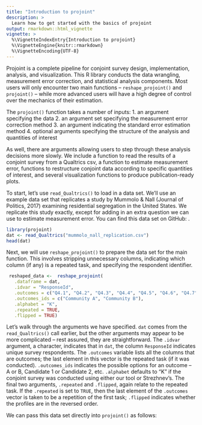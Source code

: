 ```yaml
---
title: "Introduction to projoint"
description: >
  Learn how to get started with the basics of projoint
output: rmarkdown::html_vignette
vignette: >
  %\VignetteIndexEntry{Introduction to projoint}
  %\VignetteEngine{knitr::rmarkdown}
  %\VignetteEncoding{UTF-8}
---
```


Projoint is a complete pipeline for conjoint survey design, implementation, analysis, and visualization. This R library conducts the data wrangling, measurement error correction, and statistical analysis components. Most users will only encounter two main functions -- `reshape_projoint()` and `projoint()` -- while more advanced users will have a high degree of control over the mechanics of their estimation.

The `projoint()` function takes a number of inputs: 
 1. an argument specifying the data
 2. an argument set specifying the measurement error correction method
 3. an argument indicating the standard error estimation method
 4. optional arguments specifying the structure of the analysis and quantities of interest
 
As well, there are arguments allowing users to step through these analysis decisions more slowly. We include a function to read the results of a conjoint survey from a Qualtrics csv, a function to estimate measurement error, functions to restructure conjoint data according to specific quantities of interest, and several visualization functions to produce publication-ready plots.

To start, let's use `read_Qualtrics()` to load in a data set. We'll use an example data set that replicates a study by Mummolo & Nall (Journal of Politics, 2017) examining residential segregation in the United States. We replicate this study exactly, except for adding in an extra question we can use to estimate measurement error. You can find this data set on GitHub: \url{https://github.com/yhoriuchi/projoint/blob/master/data-raw/mummolo_nall_replication.csv}.

```r
library(projoint)
dat <- read_Qualtrics("mummolo_nall_replication.csv")
head(dat)
```

Next, we will use `reshape_projoint()` to prepare the data set for the main function. This involves stripping unnecessary columns, indicating which column (if any) is a repeated task, and specifying the respondent identifier.

```r

 reshaped_data <-  reshape_projoint(
   .dataframe = dat, 
   .idvar = "ResponseId", 
   .outcomes = c("Q4.1", "Q4.2", "Q4.3", "Q4.4", "Q4.5", "Q4.6", "Q4.7", "Q4.8", "Q4.9", "Q5.1"),
   .outcomes_ids = c("Community A", "Community B"),
   .alphabet = "K", 
   .repeated = TRUE,
   .flipped = TRUE)

```

Let's walk through the arguments we have specified. `dat` comes from the `read_Qualtrics()` call earlier, but the other arguments may appear to be more complicated -- rest assured, they are straightforward. The `.idvar` argument, a character, indicates that in `dat`, the column `ResponseId` indicates unique survey respondents. The `.outcomes` variable lists all the columns that are outcomes; the last element in this vector is the repeated task (if it was conducted). `.outcomes_ids` indicates the possible options for an outcome -- A or B, Candidate 1 or Candidate 2, etc. `.alphabet` defaults to "K" if the conjoint survey was conducted using either our tool or Strezhnev's. The final two arguments, `.repeated` and `.flipped`, again relate to the repeated task. If the `.repeated` is set to `TRUE`, then the last element of the `.outcomes` vector is taken to be a repetition of the first task; `.flipped` indicates whether the profiles are in the reversed order.

We can pass this data set directly into `projoint()` as follows:

```r


```

